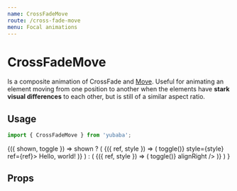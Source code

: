```yaml
---
name: CrossFadeMove
route: /cross-fade-move
menu: Focal animations
---
```



# CrossFadeMove

Is a composite animation of CrossFade and [Move](/move).
Useful for animating an element moving from one position to another when the elements have **stark visual differences** to each other, but is still of a similar aspect ratio.

## Usage

```js
import { CrossFadeMove } from 'yubaba';
```

<Playground>
  <Common.Toggler interval>
    {({ shown, toggle }) =>
      shown ? (
        <Animator name="cross-fade-move" key="1">
          <CrossFadeMove>
            {({ ref, style }) => (
              <Styled.Box onClick={() => toggle()} style={style} ref={ref}>
                Hello, world!
              </Styled.Box>
            )}
          </CrossFadeMove>
        </Animator>
      ) : (
        <Animator name="cross-fade-move" key="2">
          <CrossFadeMove>
            {({ ref, style }) => (
              <Styled.Box style={style} ref={ref} onClick={() => toggle()} alignRight />
            )}
          </CrossFadeMove>
        </Animator>
      )
    }
  </Common.Toggler>
</Playground>

## Props

<Props of={CrossFadeMove} />
